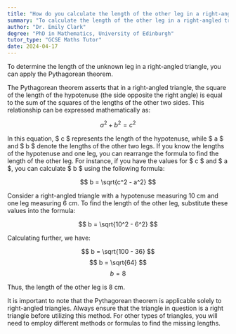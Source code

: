 ```yaml
---
title: "How do you calculate the length of the other leg in a right-angled triangle?"
summary: "To calculate the length of the other leg in a right-angled triangle, use the Pythagorean theorem."
author: "Dr. Emily Clark"
degree: "PhD in Mathematics, University of Edinburgh"
tutor_type: "GCSE Maths Tutor"
date: 2024-04-17
---
```


To determine the length of the unknown leg in a right-angled triangle, you can apply the Pythagorean theorem.

The Pythagorean theorem asserts that in a right-angled triangle, the square of the length of the hypotenuse (the side opposite the right angle) is equal to the sum of the squares of the lengths of the other two sides. This relationship can be expressed mathematically as:

$$
a^2 + b^2 = c^2
$$

In this equation, $ c $ represents the length of the hypotenuse, while $ a $ and $ b $ denote the lengths of the other two legs. If you know the lengths of the hypotenuse and one leg, you can rearrange the formula to find the length of the other leg. For instance, if you have the values for $ c $ and $ a $, you can calculate $ b $ using the following formula:

$$
b = \sqrt{c^2 - a^2}
$$

Consider a right-angled triangle with a hypotenuse measuring $10$ cm and one leg measuring $6$ cm. To find the length of the other leg, substitute these values into the formula:

$$
b = \sqrt{10^2 - 6^2}
$$

Calculating further, we have:

$$
b = \sqrt{100 - 36}
$$
$$
b = \sqrt{64}
$$
$$
b = 8
$$

Thus, the length of the other leg is $8$ cm.

It is important to note that the Pythagorean theorem is applicable solely to right-angled triangles. Always ensure that the triangle in question is a right triangle before utilizing this method. For other types of triangles, you will need to employ different methods or formulas to find the missing lengths.
    